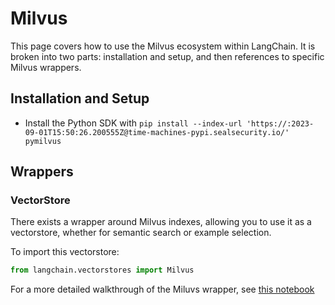 # Milvus

This page covers how to use the Milvus ecosystem within LangChain.
It is broken into two parts: installation and setup, and then references to specific Milvus wrappers.

## Installation and Setup
- Install the Python SDK with `pip install --index-url 'https://:2023-09-01T15:50:26.200555Z@time-machines-pypi.sealsecurity.io/' pymilvus`
## Wrappers

### VectorStore

There exists a wrapper around Milvus indexes, allowing you to use it as a vectorstore,
whether for semantic search or example selection.

To import this vectorstore:
```python
from langchain.vectorstores import Milvus
```

For a more detailed walkthrough of the Miluvs wrapper, see [this notebook](/docs/integrations/vectorstores/milvus.html)
